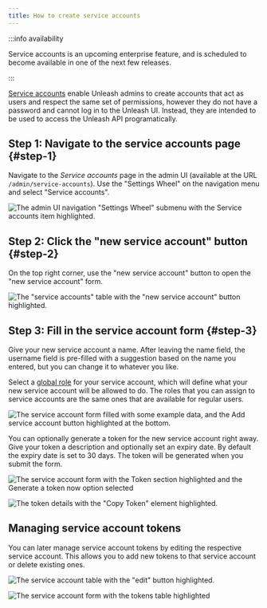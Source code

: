 ```yaml
---
title: How to create service accounts
---
```


:::info availability

Service accounts is an upcoming enterprise feature, and is scheduled to become available in one of the next few releases.

:::

[Service accounts](../reference/service-accounts.md) enable Unleash admins to create accounts that act as users and respect the same set of permissions, however they do not have a password and cannot log in to the Unleash UI. Instead, they are intended to be used to access the Unleash API programatically.

## Step 1: Navigate to the service accounts page {#step-1}

Navigate to the _Service accounts_ page in the admin UI (available at the URL `/admin/service-accounts`). Use the "Settings Wheel" on the navigation menu and select "Service accounts".

![The admin UI navigation "Settings Wheel" submenu with the Service accounts item highlighted.](/img/service-account-1.png)

## Step 2: Click the "new service account" button {#step-2}

On the top right corner, use the "new service account" button to open the "new service account" form.

![The "service accounts" table with the "new service account" button highlighted.](/img/service-account-2.png)

## Step 3: Fill in the service account form {#step-3}

Give your new service account a name. After leaving the name field, the username field is pre-filled with a suggestion based on the name you entered, but you can change it to whatever you like.

Select a [global role](https://docs.getunleash.io/reference/rbac#standard-roles) for your service account, which will define what your new service account will be allowed to do. The roles that you can assign to service accounts are the same ones that are available for regular users.

![The service account form filled with some example data, and the Add service account button highlighted at the bottom.](/img/service-account-3.png)

You can optionally generate a token for the new service account right away. Give your token a description and optionally set an expiry date. By default the expiry date is set to 30 days. The token will be generated when you submit the form.

![The service account form with the Token section highlighted and the Generate a token now option selected](/img/service-account-4.png)

![The token details with the "Copy Token" element highlighted.](/img/service-account-5.png)

## Managing service account tokens

You can later manage service account tokens by editing the respective service account. This allows you to add new tokens to that service account or delete existing ones.

![The service account table with the "edit" button highlighted.](/img/service-account-6.png)

![The service account form with the tokens table highlighted](/img/service-account-tokens.png)
